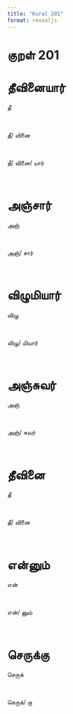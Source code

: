 ```yaml
---
title: "Kural 201"
format: revealjs
---
```


# குறள் 201

# தீவினையார்

:::: {.incremental}

::: {.fragment}


  தீ

:::

<br>

::: {.fragment}


  தீ/&nbsp;வினை

:::

<br>

::: {.fragment}


  தீ/&nbsp;வினை/&nbsp;யார்

:::

<br>

::::

# அஞ்சார்

:::: {.incremental}

::: {.fragment}


  அஞ்

:::

<br>

::: {.fragment}


  அஞ்/&nbsp;சார்

:::

<br>

::::

# விழுமியார்

:::: {.incremental}

::: {.fragment}


  விழு

:::

<br>

::: {.fragment}


  விழு/&nbsp;மியார்

:::

<br>

::::

# அஞ்சுவர்

:::: {.incremental}

::: {.fragment}


  அஞ்

:::

<br>

::: {.fragment}


  அஞ்/&nbsp;சுவர்

:::

<br>

::::

# தீவினை

:::: {.incremental}

::: {.fragment}


  தீ

:::

<br>

::: {.fragment}


  தீ/&nbsp;வினை

:::

<br>

::::

# என்னும்

:::: {.incremental}

::: {.fragment}


  என்

:::

<br>

::: {.fragment}


  என்/&nbsp;னும்

:::

<br>

::::

# செருக்கு

:::: {.incremental}

::: {.fragment}


  செருக்

:::

<br>

::: {.fragment}


  செருக்/&nbsp;கு

:::

<br>

::::
